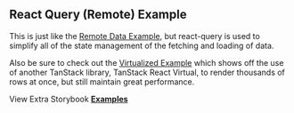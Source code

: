 
<Head>
  <title>Material React Table Docs - React Query Remote Example</title>
  <meta
    name="description"
    content="An example of Material React Table which shows how to fetch remote data and filter and paginate on a remote server with react-query"
  />
</Head>

## React Query (Remote) Example

This is just like the [Remote Data Example](/docs/examples/remote), but react-query is used to simplify all of the state management of the fetching and loading of data.

Also be sure to check out the [Virtualized Example](/docs/examples/virtualized) which shows off the use of another TanStack library, TanStack React Virtual, to render thousands of rows at once, but still maintain great performance.

<Example />

View Extra Storybook **[Examples](https://www.material-react-table.dev/?path=/story/prop-playground--default)**
